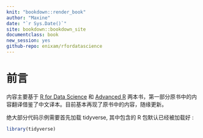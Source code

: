 ```yaml
---
knit: "bookdown::render_book"
author: "Maxine"
date: "`r Sys.Date()`"
site: bookdown::bookdown_site
documentclass: book
new_session: yes
github-repo: enixam/rfordatascience
---
```



# 前言 {#preface .unnumbered}  

内容主要基于 [R for Data Science](https://r4ds.had.co.nz/index.html) 和 [Advanced R](https://adv-r.hadley.nz/) 两本书，第一部分原书中的内容翻译借鉴了中文译本。目前基本再现了原书中的内容，随缘更新。  

绝大部分代码示例需要首先加载 tidyverse, 其中包含的 R 包默认已经被加载好 : 

```r
library(tidyverse)
```

